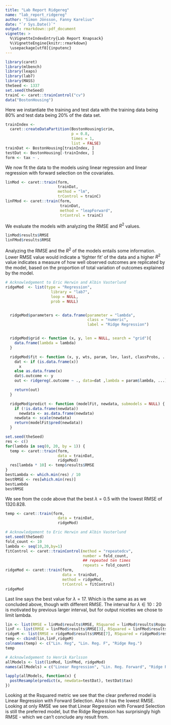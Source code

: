 ```yaml
---
title: "Lab Report Ridgereg"
name: "lab_report_ridgereg"
author: "Simon Jönsson, Fanny Karelius"
date: "`r Sys.Date()`"
output: rmarkdown::pdf_document
vignette: >
  %\VignetteIndexEntry{Lab Report Knapsack}
  %\VignetteEngine{knitr::rmarkdown}
  \usepackage[utf8]{inputenc}
---
```



```r
library(caret)
library(mlbench)
library(leaps)
library(lab7)
library(MASS)
theSeed <- 1337
set.seed(theSeed)
trainC <- caret::trainControl("cv")
data("BostonHousing")
```

Here we instantiate the training and test data with the training data being 80% and test data being 20% of the data set.
```r
trainIndex <-
  caret::createDataPartition(BostonHousing$crim,
                             p = 0.8,
                             times = 1,
                             list = FALSE)
trainDat <- BostonHousing[trainIndex, ]
testDat <- BostonHousing[-trainIndex, ]
form <- tax ~ .

```

We now fit the data to the models using linear regression and linear regression with forward selection on the covariates.
```r
linMod <- caret::train(form,
                       trainDat,
                       method = "lm",
                       trControl = trainC)
linFMod <- caret::train(form,
                        trainDat,
                        method = "leapForward",
                        trControl = trainC)
```

We evaluate the models with analyzing the RMSE and $R^2$ values.
```r
linMod$results$RMSE
linFMod$results$RMSE
```

Analyzing the RMSE and the $R^2$ of the models entails some information. Lower RMSE value would indicate a 'tighter fit' of the data and a higher $R^2$ value indicates a measure of how well observed outcomes are replicated by the model, based on the proportion of total variation of outcomes explained by the model.

```r
# Acknowledgement to Eric Herwin and Albin Vasterlund
ridgeMod  <- list(type = "Regression",
                    library = "lab7",
                    loop = NULL,
                    prob = NULL)


  ridgeMod$parameters <- data.frame(parameter = "lambda",
                                    class = "numeric",
                                    label = "Ridge Regression")


  ridgeMod$grid <- function (x, y, len = NULL, search = "grid"){
    data.frame(lambda = lambda)
  }

  ridgeMod$fit <- function (x, y, wts, param, lev, last, classProbs, ...) {
    dat <- if (is.data.frame(x))
      x
    else as.data.frame(x)
    dat$.outcome <- y
    out <- ridgereg(.outcome ~ ., data=dat ,lambda = param$lambda, ...)

    return(out)
  }

  ridgeMod$predict <- function (modelFit, newdata, submodels = NULL) {
    if (!is.data.frame(newdata))
      newdata <- as.data.frame(newdata)
    newdata <- scale(newdata)
    return(modelFit$pred(newdata))
  }


```

```r
set.seed(theSeed)
res <- c()
for(lambda in seq(0, 20, by = 1)) {
  temp <- caret::train(form,
                       data = trainDat,
                       ridgeMod)
  res[lambda * 10] <- temp$results$RMSE
}
bestLambda <- which.min(res) / 10
bestRMSE <- res[which.min(res)]
bestLambda
bestRMSE
```
We see from the code above that the best $\lambda = 0.5$ with the lowest RMSE of 1320.828.
```r
temp <- caret::train(form,
                       data = trainDat,
                       ridgeMod)
```

```r
# Acknowledgement to Eric Herwin and Albin Vasterlund
set.seed(theSeed)
fold_count <- 10
lambda <- seq(10,20,by=1)
fitControl <- caret::trainControl(method = "repeatedcv",
                                  number = fold_count,
                                  ## repeated ten times
                                  repeats = fold_count)
ridgeMod <- caret::train(form,
                         data = trainDat,
                         method = ridgeMod,
                         trControl = fitControl)
ridgeMod
```
Last line says the best value for $\lambda = 17$. Which is the same as as we concluded above, though with different RMSE. The interval for $\lambda \in 10:20$ is motivated by previous larger interval, but for output niceties we chose to limit lambda.

```r
lin <- list(RMSE = linMod$results$RMSE, RSquared = linMod$results$Rsquared)
linF <- list(RMSE = linFMod$results$RMSE[3], RSquared = linFMod$results$Rsquared[3])
ridgeM <- list(RMSE = ridgeMod$results$RMSE[7], RSquared = ridgeMod$results$Rsquared[7])
temp <- cbind(lin,linF,ridgeM)
colnames(temp) <- c("Lin. Reg", "Lin. Reg. F", "Ridge Reg.")
temp
```

```r
# Acknowledgement to Henrik Karlsson
allModels <- list(linMod, linFMod, ridgeMod)
names(allModels) = c("Linear Regression", "Lin. Reg. Forward", "Ridge Reg.")

lapply(allModels, function(x) {
  postResample(predict(x, newdata=testDat), testDat$tax)
})

```
Looking at the Rsquared metric we see that the clear preferred model is Linear Regression with Forward Selection. Also it has the lowest RMSE. Looking at only RMSE we see that Linear Regression with Forward Selection is still the preferred model, but the Ridge Regression has surprisingly high RMSE - which we can't conclude any result from.
